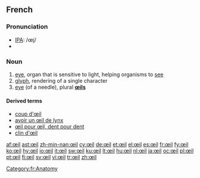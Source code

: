 ==French==
=== Pronunciation ===
*[[IPA]]: /œj/
*{{audio|Fr-Oeil-fr-Paris.ogg|Audio (FR)}}

=== Noun ===
{{fr-noun|pl=yeux|m}}

# [[eye]], organ that is sensitive to light, helping organisms to [[see]]
# [[glyph]], rendering of a single character
# [[eye]] (of a needle), plural '''[[œils]]'''
====Derived terms====
*[[coup d'œil]]
*[[avoir un œil de lynx]]
*[[œil pour œil, dent pour dent]]
*[[clin|clin d'œil]]

[[Category:fr:Anatomy]]

[[af:œil]]
[[ast:œil]]
[[zh-min-nan:œil]]
[[cy:œil]]
[[de:œil]]
[[et:œil]]
[[el:œil]]
[[es:œil]]
[[fr:œil]]
[[fy:œil]]
[[ko:œil]]
[[hy:œil]]
[[io:œil]]
[[it:œil]]
[[sw:œil]]
[[ku:œil]]
[[lt:œil]]
[[hu:œil]]
[[nl:œil]]
[[ja:œil]]
[[oc:œil]]
[[pl:œil]]
[[pt:œil]]
[[fi:œil]]
[[sv:œil]]
[[vi:œil]]
[[tr:œil]]
[[zh:œil]]
